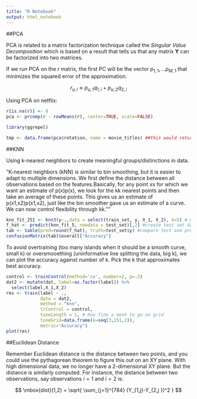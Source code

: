 ```yaml
---
title: "R Notebook"
output: html_notebook
---
```

##PCA

PCA is related to a matrix factorization technique called the _Singular Value Decomposition_ which is based on a result that tells us that any matrix $\mathbf{Y}$ can be factorized into two matrices.

If we run PCA on the $r$ matrix, the first PC will be the vector $p_{1,1}, \dots p_{M,1}$ that minimizes the squared error of the approximation. 

$$
r_{u,i} \approx p_{u,1} q_{1,i} + p_{u,2} q_{2,i}
$$

Using PCA on netflix:
```r
r[is.na(r)] <- 0
pca <- prcomp(r - rowMeans(r), center=TRUE, scale=FALSE) 

library(ggrepel)

tmp <- data.frame(pca$rotation, name = movie_titles) ##this would return the loadings for each variable and every principal component
```


##KNN

Using k-nearest neighbors to create meaningful groups/distinctions in data. 

"K-nearest neighbors (kNN) is similar to bin smoothing, but it is easier to adapt to multiple dimensions. We first define the distance between all observations based on the features.Basically, for any point xx for which we want an estimate of p(x)p(x), we look for the kk nearest points and then take an average of these points. This gives us an estimate of p(x1,x2)p(x1,x2), just like the bin smoother gave us an estimate of a curve. We can now control flexibility through kk.""

```r
knn_fit_251 <- knn3(y~.,data = select(train_set, y, X_1, X_2), k=5) # use knn on training data, default k is 5
f_hat <- predict(knn_fit_5, newdata = test_set)[,2] #create test set data using knn
tab <- table(pred=round(f_hat), truth=test_set$y) #compare test and predict
confusionMatrix(tab)$overall["Accuracy"]
```

To avoid overtraining (too many islands when it should be a smooth curve, small k) or oversmooething (uninformative line splitting the data, big k), we can plot the accuracy against number of k. Pick the k that approximates best accuracy. 

```r
control <- trainControl(method='cv', number=2, p=.5)
dat2 <- mutate(dat, label=as.factor(label)) %>%
  select(label,X_1,X_2)
res <- train(label ~ .,
             data = dat2,
             method = "knn",
             trControl = control,
             tuneLength = 1, # How fine a mesh to go on grid
             tuneGrid=data.frame(k=seq(3,151,2)),
             metric="Accuracy")
plot(res)
```

##Euclidean Distance

Remember Euclidean distance is the distance between two points, and you could use the pythagorean theorem to figure this out on an XY plane. With high dimensional data, we no longer have a 2-dimensional XY plane. But the distance is similarly computed. For instance, the distance between two observations, say observations $i=1$ and $i=2$ is:

$$
\mbox{dist}(1,2) = \sqrt{ \sum_{j=1}^{784} (Y_{1,j}-Y_{2,j })^2 }
$$ 